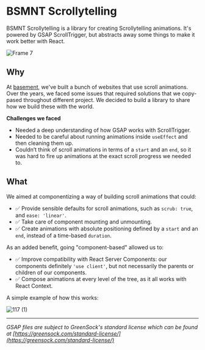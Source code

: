 # BSMNT Scrollytelling

BSMNT Scrollytelling is a library for creating Scrollytelling animations. It's powered by GSAP ScrollTrigger, but abstracts away some things to make it work better with React.

![Frame 7](https://user-images.githubusercontent.com/40034115/233121992-12eb2448-4f62-4cba-b9a3-c0d3e9233aa7.jpg)

## Why

At [basement](https://basement.studio/), we've built a bunch of websites that use scroll animations. Over the years, we faced some issues that required solutions that we copy-pased throughout different project. We decided to build a library to share how we build these with the world.

**Challenges we faced**

- Needed a deep understanding of how GSAP works with ScrollTrigger.
- Needed to be careful about running animations inside `useEffect` and then cleaning them up.
- Couldn’t think of scroll animations in terms of a `start` and an `end`, so it was hard to fire up animations at the exact scroll progress we needed to.

## What

We aimed at componentizing a way of building scroll animations that could:

- ✅ Provide sensible defaults for scroll animations, such as `scrub: true`, and `ease: 'linear'`.
- ✅ Take care of component mounting and unmounting.
- ✅ Create animations with absolute positioning defined by a `start` and an `end`, instead of a time-based `duration`.

As an added benefit, going "component-based" allowed us to:

- ✅ Improve compatibility with React Server Components: our components definitely `'use client'`, but not necessarily the parents or children of our components.
- ✅ Compose animations at every level of the tree, as it all works with React Context.

A simple example of how this works:

![117 (1)](https://user-images.githubusercontent.com/40034115/233122199-a201e5a0-20d0-4538-a681-a7e9d6f539bb.png)

---

_GSAP files are subject to GreenSock's standard license which can be found at [https://greensock.com/standard-license/](https://greensock.com/standard-license/)_
